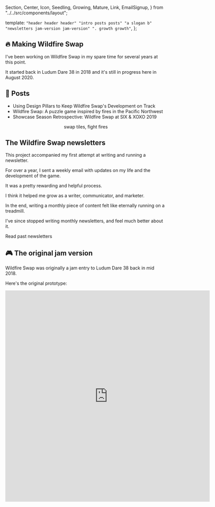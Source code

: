   Section,
  Center,
  Icon,
  Seedling,
  Growing,
  Mature,
  Link,
  EmailSignup,
} from "../../src/components/layout";

  template: `
    "header header header"
    "intro posts posts"
    "a slogan b"
    "newsletters jam-version jam-version"
    ". growth growth"
`,
};

<Section area="intro" color="lightsalmon">


## <Icon>🔥</Icon> Making Wildfire Swap

I've been working on Wildfire Swap in my spare time for several years at this point.

It started back in Ludum Dare 38 in 2018 and it's still in progress here in August 2020.

</Section>


<Section area="posts" color="lightskyblue">


## <Icon>📝</Icon> Posts

- <Link to="https://ryankubik.com/blog/wildfire-swap-design-pillars/">
    Using Design Pillars to Keep Wildfire Swap's Development on Track
  </Link>
- <Link to="https://ryankubik.com/blog/wildfire-swap-inspiration/">
    Wildfire Swap: A puzzle game inspired by fires in the Pacific Northwest
  </Link>
- <Link to="https://ryankubik.com/blog/showcases-season-retrospective/">
    Showcase Season Retrospective: Wildfire Swap at SIX & XOXO 2019
  </Link>

</Section>


<Section area="a" color="white"></Section>

<Section area="slogan" color="black">


<Center>
  <span style={{ color: "white" }}>swap tiles, fight fires</span>
</Center>

</Section>


<Section area="b" color="white"></Section>

<Section area="newsletters" color="lightsalmon">


## The Wildfire Swap newsletters

This project accompanied my first attempt at writing and running a newsletter.

For over a year, I sent a weekly email with updates on my life and the development of the game.

It was a pretty rewarding and helpful process.

I think it helped me grow as a writer, communicator, and marketer.

In the end, writing a monthly piece of content felt like eternally running on a treadmill.

I've since stopped writing monthly newsletters, and feel much better about it.

<Link to="/wildfire/newsletters">Read past newsletters</Link>

</Section>


<Section area="b" color="white"></Section>

<Section area="jam-version" color="#f9e586">


## <Icon>🎮</Icon> The original jam version

Wildfire Swap was originally a jam entry to Ludum Dare 38 back in mid 2018.

Here's the original prototype:

<iframe
  frameBorder="0"
  src="https://itch.io/embed-upload/857066?color=f9e586"
  allowFullScreen=""
  width="640"
  height="660"
>
  <a href="https://rmkubik.itch.io/wildfire-jam">Play Wildfire on itch.io</a>
</iframe>

</Section>


<Section area="growth" color="white">


<Center>
  <Growing />
</Center>

</Section>

